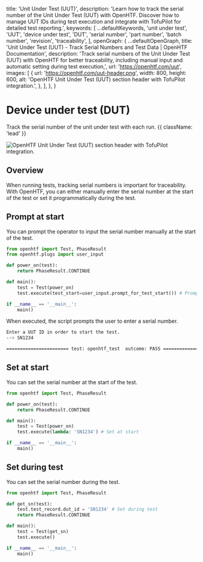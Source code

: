 
  title: 'Unit Under Test (UUT)',
  description:
    'Learn how to track the serial number of the Unit Under Test (UUT) with OpenHTF. Discover how to manage UUT IDs during test execution and integrate with TofuPilot for detailed test reporting.',
  keywords: [
    ...defaultKeywords,
    'unit under test',
    'UUT',
    'device under test',
    'DUT',
    'serial number',
    'part number',
    'batch number',
    'revision',
    'traceability',
  ],
  openGraph: {
    ...defaultOpenGraph,
    title:
      'Unit Under Test (UUT) - Track Serial Numbers and Test Data | OpenHTF Documentation',
    description:
      'Track serial numbers of the Unit Under Test (UUT) with OpenHTF for better traceability, including manual input and automatic setting during test execution,',
    url: 'https://openhtf.com/uut',
    images: [
      {
        url: 'https://openhtf.com/uut-header.png',
        width: 800,
        height: 600,
        alt: 'OpenHTF Unit Under Test (UUT) section header with TofuPilot integration.',
      },
    ],
  },
}

# Device under test (DUT)

Track the serial number of the unit under test with each run. {{ className: 'lead' }}

<Image
  src="/uut-header.png"
  alt="OpenHTF Unit Under Test (UUT) section header with TofuPilot integration."
/>

## Overview

When running tests, tracking serial numbers is important for traceability. With OpenHTF, you can either manually enter the serial number at the start of the test or set it programmatically during the test.


## Prompt at start

You can prompt the operator to input the serial number manually at the start of the test.

```python {{ title: 'main.py' }}
from openhtf import Test, PhaseResult
from openhtf.plugs import user_input

def power_on(test):
    return PhaseResult.CONTINUE

def main():
    test = Test(power_on)
    test.execute(test_start=user_input.prompt_for_test_start()) # Prompt at start

if __name__ == '__main__':
    main()
```

When executed, the script prompts the user to enter a serial number.

```sh
Enter a UUT ID in order to start the test.
--> SN1234

======================= test: openhtf_test  outcome: PASS ======================
```

## Set at start

You can set the serial number at the start of the test.

```python {{ title: 'main.py' }}
from openhtf import Test, PhaseResult

def power_on(test):
    return PhaseResult.CONTINUE

def main():
    test = Test(power_on)
    test.execute(lambda: 'SN1234') # Set at start

if __name__ == '__main__':
    main()
```

## Set during test

You can set the serial number during the test.

```python {{ title: 'main.py' }}
from openhtf import Test, PhaseResult

def get_sn(test):
    test.test_record.dut_id = 'SN1234' # Set during test
    return PhaseResult.CONTINUE

def main():
    test = Test(get_sn)
    test.execute()

if __name__ == '__main__':
    main()
```
